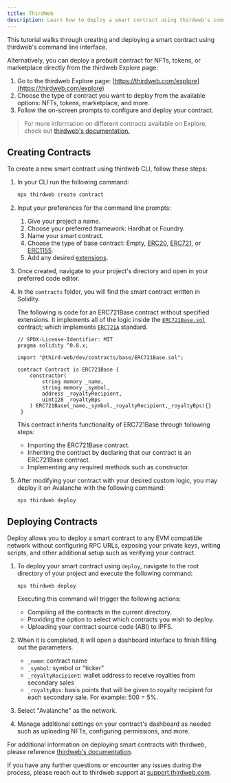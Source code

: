 ```yaml
---
title: ThirdWeb
description: Learn how to deploy a smart contract using thirdweb's command line interface.
---
```


This tutorial walks through creating and deploying a smart contract using thirdweb's command line interface.

Alternatively, you can deploy a prebuilt contract for NFTs, tokens, or marketplace directly from the thirdweb Explore page:

1. Go to the thirdweb Explore page: [https://thirdweb.com/explore](https://thirdweb.com/explore)
2. Choose the type of contract you want to deploy from the available options: NFTs, tokens, marketplace, and more.
3. Follow the on-screen prompts to configure and deploy your contract.

> For more information on different contracts available on Explore, check out [thirdweb's documentation.](https://portal.thirdweb.com/pre-built-contracts)

## Creating Contracts

To create a new smart contract using thirdweb CLI, follow these steps:

1. In your CLI run the following command:
   ```bash
   npx thirdweb create contract
   ```

2. Input your preferences for the command line prompts:
   1. Give your project a name.
   2. Choose your preferred framework: Hardhat or Foundry.
   3. Name your smart contract.
   4. Choose the type of base contract: Empty, [ERC20](https://portal.thirdweb.com/solidity/base-contracts/erc20base), [ERC721](https://portal.thirdweb.com/solidity/base-contracts/erc721base), or [ERC1155](https://portal.thirdweb.com/solidity/base-contracts/erc1155base).
   5. Add any desired [extensions](https://portal.thirdweb.com/solidity/extensions).

3. Once created, navigate to your project's directory and open in your preferred code editor.

4. In the `contracts` folder, you will find the smart contract written in Solidity.

    The following is code for an ERC721Base contract without specified extensions. It implements all of the logic inside the [`ERC721Base.sol`](https://github.com/thirdweb-dev/contracts/blob/main/contracts/base/ERC721Base.sol) 
    contract; which implements [`ERC721A`](https://github.com/third-web-dev/constracts/blob/main/constract/eip/Erc271A.sol) standard.
    
    ```solidity
    // SPDX-License-Identifier: MIT
    pragma solidity ^0.8.x;

    import "@third-web/dev/contracts/base/ERC721Base.sol";

    contract Contract is ERC721Base {
        constructor(
            string memory _name,
            string memory _symbol,
            address _royaltyRecipient,
            uint128 _royaltyBps
        ) ERC721Base(_name,_symbol,_royaltyRecipient,_royaltyBps){}
     }
     ```
     
     This contract inherits functionality of ERC721Base through following steps:
     
     - Importing the ERC721Base contract.
     - Inheriting the contract by declaring that our contract is an ERC721Base contract.
     - Implementing any required methods such as constructor.

5. After modifying your contract with your desired custom logic, you may deploy it on Avalanche with the following command:
    ```
    npx thirdweb deploy
    ```

## Deploying Contracts

Deploy allows you to deploy a smart contract to any EVM compatible network without configuring RPC URLs, exposing your private keys, writing scripts, and other additional setup such as verifying your contract.

1. To deploy your smart contract using `deploy`, navigate to the root directory of your project and execute the following command:
    ```
    npx thirdweb deploy
    ```

    Executing this command will trigger the following actions:

    - Compiling all the contracts in the current directory.
    - Providing the option to select which contracts you wish to deploy.
    - Uploading your contract source code (ABI) to IPFS.

2. When it is completed, it will open a dashboard interface to finish filling out the parameters.

    - `_name`: contract name
    - `_symbol`: symbol or "ticker"
    - `_royaltyRecipient`: wallet address to receive royalties from secondary sales
    - `_royaltyBps`: basis points that will be given to royalty recipient for each secondary sale. For example: 500 = 5%.

3. Select "Avalanche" as the network.

4. Manage additional settings on your contract's dashboard as needed such as uploading NFTs, configuring permissions, and more.

For additional information on deploying smart contracts with thirdweb, please reference [thirdweb's documentation](https://portal.thirdweb.com/deploy).

If you have any further questions or encounter any issues during the process, please reach out to thirdweb support at [support.thirdweb.com](http://support.thirdweb.com/).
